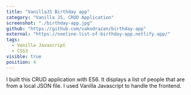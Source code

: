 ```yaml
---
title: "VanillaJS Birthday app"
category: "Vanilla JS, CRUD Application"
screenshot: "./birthday-app.jpg"
github: "https://github.com/vakodrazan/birthday-app"
external: "https://noeline-list-of-birthday-app.netlify.app/"
tags:
  - Vanilla Javascript
  - CSS3
visible: true
position: 4
---
```


I built this CRUD application with ES6. It displays a list of people that are from a local JSON file. I used Vanilla Javascript to handle the frontend.
